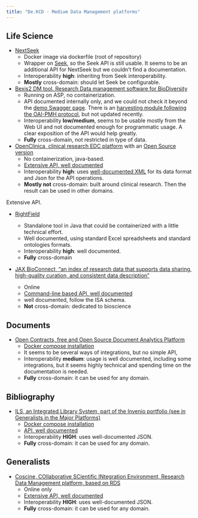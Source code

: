 ```yaml
---
title: "De.KCD - Medium Data Management platforms"
---
```


## Life Science

* [NextSeek](https://github.com/BMCBCC/NExtSEEK)
    + Docker image via dockerfile (root of repository)
    + Wrapper on [Seek](DataManagement_MajorPlatforms.html?#life-science), so the Seek API is still usable. It seems to be an additional API for NextSeek but we couldn't find a documentation.
    + Interoperability **high**: inheriting from Seek interoperability.
    + **Mostly** cross-domain: should let Seek be configurable.

* [Bexis2 DM tool. Research Data management software for BioDiversity](https://bexis2.uni-jena.de/)
    + Running on ASP, no containerization.
    + API documented internally only, and we could not check it beyond the [demo Swagger page](https://demo.bexis2.uni-jena.de/swagger/docs/v1). There is an [harvesting module following the OAI-PMH protocol](https://github.com/BEXIS2/OAI-PMH-Module), but not updated recently.
    + Interoperability **low/medium**, seems to be usable mostly from the Web UI and not documented enough for programmatic usage. A clear exposition of the API would help greatly.
    + **Fully** cross-domain, not restricted in type of data.

* [OpenClinica, clinical research EDC platform](https://www.openclinica.com/) with an [Open Source version](https://www.openclinica.com/get-free-community-edition-software/)
    + No containerization, java-based.
    + [Extensive API, well documented](https://docs.openclinica.com/oc4/how-and-when-to-use-apis/)
    + Interoperability **high**: uses [well-documented XML](https://docs.openclinica.com/oc4/how-and-when-to-use-apis/cdisc-odm-xml/) for its data format and Json for the API operations.
    + **Mostly not** cross-domain: built around clinical research. Then the result can be used in other domains.

Extensive API.

* [RightField](https://rightfield.org.uk/)

    + Standalone tool in Java that could be containerized with a little technical effort.
    + Well documented, using standard Excel spreadsheets and standard ontologies formats.
    + Interoperability **high**: well documented.
    + **Fully** cross-domain

* [JAX BioConnect, "an index of research data that supports data sharing, high-quality curation, and consistent data description"](https://docs.bioconnect.jax.org/)
    + Online
    + [Command-line based API, well documented](https://docs.bioconnect.jax.org/tools/jbq/)
    +  well documented, follow the ISA schema.
    + **Not** cross-domain: dedicated to bioscience

## Documents

* [Open Contracts, free and Open Source Document Analytics Platform](https://jsv4.github.io/OpenContracts/)
    + [Docker compose installation](https://github.com/JSv4/OpenContracts/blob/main/docs/quick-start.md)
    + It seems to be several ways of integrations, but no simple API,
    + Interoperability **medium**: usage is well documented, including some integrations, but it seems highly technical and spending time on the documentation is needed.
    + **Fully** cross-domain: it can be used for any domain.


## Bibliography

* [ILS, an Integrated Library System, part of the Invenio portfolio (see in Generalists in the Major Platforms)](https://inveniosoftware.org/products/ils/)
    + [Docker compose installation](https://github.com/inveniosoftware/invenio-app-ils)
    + [API, well documented](https://invenioils.docs.cern.ch/reference/api/)
    + Interoperability **HIGH**: uses well-documented JSON.
    + **Fully** cross-domain: it can be used for any domain.

## Generalists

* [Coscine, COllaborative SCientific INtegration Environment, Research Data Management platform, based on RDS](https://about.coscine.de/en/)
    + Online only
    + [Extensive API, well documented](https://docs.coscine.de/en/api/api/)
    + Interoperability **HIGH**: uses well-documented JSON.
    + **Fully** cross-domain: it can be used for any domain.